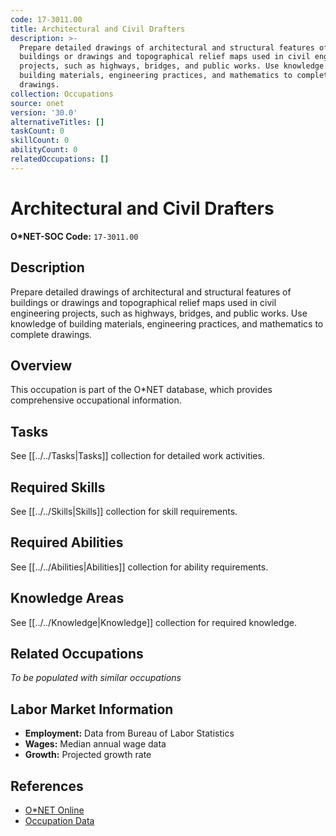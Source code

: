 ```yaml
---
code: 17-3011.00
title: Architectural and Civil Drafters
description: >-
  Prepare detailed drawings of architectural and structural features of
  buildings or drawings and topographical relief maps used in civil engineering
  projects, such as highways, bridges, and public works. Use knowledge of
  building materials, engineering practices, and mathematics to complete
  drawings.
collection: Occupations
source: onet
version: '30.0'
alternativeTitles: []
taskCount: 0
skillCount: 0
abilityCount: 0
relatedOccupations: []
---
```

# Architectural and Civil Drafters

**O*NET-SOC Code:** `17-3011.00`

## Description

Prepare detailed drawings of architectural and structural features of buildings or drawings and topographical relief maps used in civil engineering projects, such as highways, bridges, and public works. Use knowledge of building materials, engineering practices, and mathematics to complete drawings.

## Overview

This occupation is part of the O*NET database, which provides comprehensive occupational information.

## Tasks

See [[../../Tasks|Tasks]] collection for detailed work activities.

## Required Skills

See [[../../Skills|Skills]] collection for skill requirements.

## Required Abilities

See [[../../Abilities|Abilities]] collection for ability requirements.

## Knowledge Areas

See [[../../Knowledge|Knowledge]] collection for required knowledge.

## Related Occupations

*To be populated with similar occupations*

## Labor Market Information

- **Employment:** Data from Bureau of Labor Statistics
- **Wages:** Median annual wage data
- **Growth:** Projected growth rate

## References

- [O*NET Online](https://www.onetonline.org/link/summary/17-3011.00)
- [Occupation Data](https://www.onetcenter.org/)
